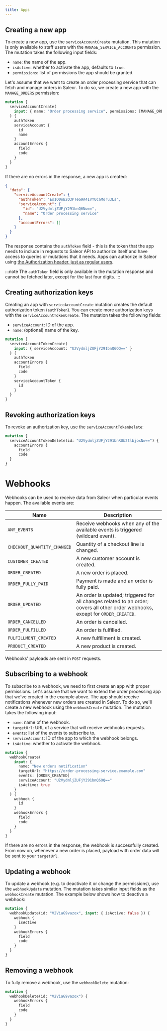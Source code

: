 ```yaml
---
title: Apps
---
```


## Creating a new app

To create a new app, use the `serviceAccountCreate` mutation. This mutation is only available to staff users with the `MANAGE_SERVICE_ACCOUNTS` permission. The mutation takes the following input fields:

- `name`: the name of the app.
- `isActive`: whether to activate the app, defaults to `true`.
- `permissions`: list of permissions the app should be granted.

Let's assume that we want to create an order processing service that can fetch and manage orders in Saleor. To do so, we create a new app with the `MANAGE_ORDERS` permission:

```graphql {2-4}
mutation {
  serviceAccountCreate(
    input: { name: "Order processing service", permissions: [MANAGE_ORDERS] }
  ) {
    authToken
    serviceAccount {
      id
      name
    }
    accountErrors {
      field
      code
    }
  }
}
```

If there are no errors in the response, a new app is created:

```json
{
  "data": {
    "serviceAccountCreate": {
      "authToken": "Es1O0oB2O3PTeG9A4IVYUcaMoru3Ls",
      "serviceAccount": {
        "id": "U2VydmljZUFjY291bnQ6Nw==",
        "name": "Order processing service"
      },
      "accountErrors": []
    }
  }
}
```

The response contains the `authToken` field - this is the token that the app needs to include in requests to Saleor API to authorize itself and have access to queries or mutations that it needs. Apps can authorize in Saleor using [the Authorization header, just as regular users](developer/users.mdx#authentication).

:::note
The `authToken` field is only available in the mutation response and cannot be fetched later, except for the last four digits.
:::

## Creating authorization keys

Creating an app with `serviceAccountCreate` mutation creates the default authorization token (`authToken`). You can create more authorization keys with the `serviceAccountTokenCreate`. The mutation takes the following fields:

- `serviceAccount`: ID of the app.
- `name`: (optional) name of the key.

```graphql
mutation {
  serviceAccountTokenCreate(
    input: { serviceAccount: "U2VydmljZUFjY291bnQ6OQ==" }
  ) {
    authToken
    accountErrors {
      field
      code
    }
    serviceAccountToken {
      id
    }
  }
}
```

## Revoking authorization keys

To revoke an authorization key, use the `serviceAccountTokenDelete`:

```graphql
mutation {
  serviceAccountTokenDelete(id: "U2VydmljZUFjY291bnRUb2tlbjoxNw==") {
    accountErrors {
      field
      code
  }
}
```

# Webhooks

Webhooks can be used to receive data from Saleor when particular events happen. The available events are:

| Name                        | Description                                                                                                                      |
| --------------------------- | -------------------------------------------------------------------------------------------------------------------------------- |
| `ANY_EVENTS`                | Receive webhooks when any of the available events is triggered (wildcard event).                                                 |
| `CHECKOUT_QUANTITY_CHANGED` | Quantity of a checkout line is changed.                                                                                          |
| `CUSTOMER_CREATED`          | A new customer account is created.                                                                                               |
| `ORDER_CREATED`             | A new order is placed.                                                                                                           |
| `ORDER_FULLY_PAID`          | Payment is made and an order is fully paid.                                                                                      |
| `ORDER_UPDATED`             | An order is updated; triggered for all changes related to an order; covers all other order webhooks, except for `ORDER_CREATED`. |
| `ORDER_CANCELLED`           | An order is cancelled.                                                                                                           |
| `ORDER_FULFILLED`           | An order is fulfilled.                                                                                                           |
| `FULFILLMENT_CREATED`       | A new fulfillment is created.                                                                                                    |
| `PRODUCT_CREATED`           | A new product is created.                                                                                                        |

Webhooks' payloads are sent in `POST` requests.

## Subscribing to a webhook

To subscribe to a webhook, we need to first create an app with proper permissions. Let's assume that we want to extend the order processing app that we've created in the example above. The app should receive notifications whenever new orders are created in Saleor. To do so, we'll create a new webhook using the `webhookCreate` mutation. The mutation takes the following input:

- `name`: name of the webhook.
- `targetUrl`: URL of a service that will receive webhooks requests.
- `events`: list of the events to subscribe to.
- `serviceAccount`: ID of the app to which the webhook belongs.
- `isActive`: whether to activate the webhook.

```graphql
mutation {
  webhookCreate(
    input: {
      name: "New orders notification"
      targetUrl: "https://order-processing-service.example.com"
      events: [ORDER_CREATED]
      serviceAccount: "U2VydmljZUFjY291bnQ6OQ=="
      isActive: true
    }
  ) {
    webhook {
      id
    }
    webhookErrors {
      field
      code
    }
  }
}
```

If there are no errors in the response, the webhook is successfully created. From now on, whenever a new order is placed, payload with order data will be sent to your `targetUrl`.

## Updating a webhook

To update a webhook (e.g. to deactivate it or change the permissions), use the `webhookUpdate` mutation. The mutation takes similar input fields as the `webhookCreate` mutation. The example below shows how to deactive a webhook:

```graphql
mutation {
  webhookUpdate(id: "V2ViaG9vazox", input: { isActive: false }) {
    webhook {
      isActive
    }
    webhookErrors {
      field
      code
    }
  }
}
```

## Removing a webhook

To fully remove a webhook, use the `webhookDelete` mutation:

```graphql
mutation {
  webhookDelete(id: "V2ViaG9vazox") {
    webhookErrors {
      field
      code
    }
  }
}
```
